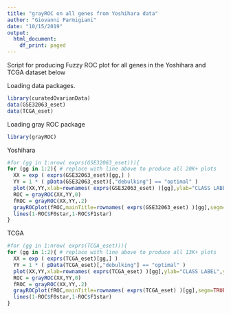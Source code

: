 ```yaml
---
title: "grayROC on all genes from Yoshihara data"
author: "Giovanni Parmigiani"
date: "10/15/2019"
output:
  html_document:
    df_print: paged
---
```


Script for producing Fuzzy ROC plot for all genes in the Yoshihara and TCGA dataset below

Loading data packages.

```r
library(curatedOvarianData)
data(GSE32063_eset)
data(TCGA_eset)
```

Loading gray ROC package

```r
library(grayROC)
```

Yoshihara

```r
#for (gg in 1:nrow( exprs(GSE32063_eset))){
for (gg in 1:2){ # replace with line above to produce all 20K+ plots
  XX = exp ( exprs(GSE32063_eset)[gg,] )
  YY = 1 * ( pData(GSE32063_eset)[,"debulking"] == "optimal" )
  plot(XX,YY,xlab=rownames( exprs(GSE32063_eset) )[gg],ylab="CLASS LABEL",ylim=c(-.1,1.1),cex=2)
  ROC = grayROC(XX,YY,0)
  fROC = grayROC(XX,YY,.2)
  grayROCplot(fROC,mainTitle=rownames( exprs(GSE32063_eset) )[gg],segm=TRUE,set=FALSE)
  lines(1-ROC$F0star,1-ROC$F1star)
}
```

TCGA

```r
#for (gg in 1:nrow( exprs(TCGA_eset))){
for (gg in 1:2){ # replace with line above to produce all 13K+ plots
  XX = exp ( exprs(TCGA_eset)[gg,] )
  YY = 1 * ( pData(TCGA_eset)[,"debulking"] == "optimal" )
  plot(XX,YY,xlab=rownames( exprs(TCGA_eset) )[gg],ylab="CLASS LABEL",ylim=c(-.1,1.1),cex=2)
  ROC = grayROC(XX,YY,0)
  fROC = grayROC(XX,YY,.2)
  grayROCplot(fROC,mainTitle=rownames( exprs(TCGA_eset) )[gg],segm=TRUE,set=FALSE)
  lines(1-ROC$F0star,1-ROC$F1star)
}
```
